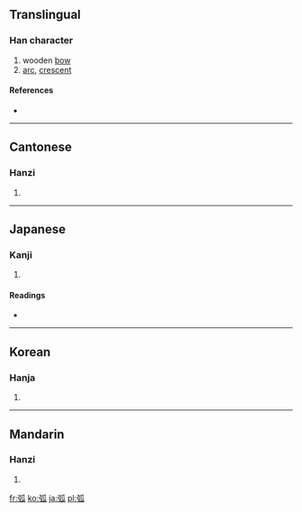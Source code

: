 ==Translingual==

===Han character===
{{Han char|rn=57|rad=弓|as=05|sn=8|four=1223<sub>0</sub>|canj=弓竹女人 (NHVO)|ids=⿰[[弓]][[瓜]]}}

# wooden [[bow]]
# [[arc]], [[crescent]]

====References====
* {{Han ref|kx=0357.340|dkj=09757|dj=0674.160|hdz=20993.030|uh=5F27|ud=24359|bh=A9B7|bd=43447}}

----

==Cantonese==

===Hanzi===
{{yue-hanzi|jyut=|y=wu4}}

# {{defn|Cantonese|sort=弓05}}

----

==Japanese==

===Kanji===
{{ja-kanji|grade=c|rs=弓05}}

# {{defn|Japanese|sort=弓05}}

====Readings====
* {{ja-readings|on=[[こ]] (ko)|kun=[[きゅみ]] (kyumi)}}

----

==Korean==

===Hanja===
{{ko-hanja|hangeul=[[호]]|eumhun=|rv=ho|mr=ho|y=ho}}

# {{defn|Korean|sort=弓05}}

----

==Mandarin==

===Hanzi===
{{cmn-hanzi|pin=[[hú]] ([[hu2]])|wg=hu<sup>2</sup>}}

# {{defn|Mandarin|sort=弓05}}

[[fr:弧]]
[[ko:弧]]
[[ja:弧]]
[[pl:弧]]